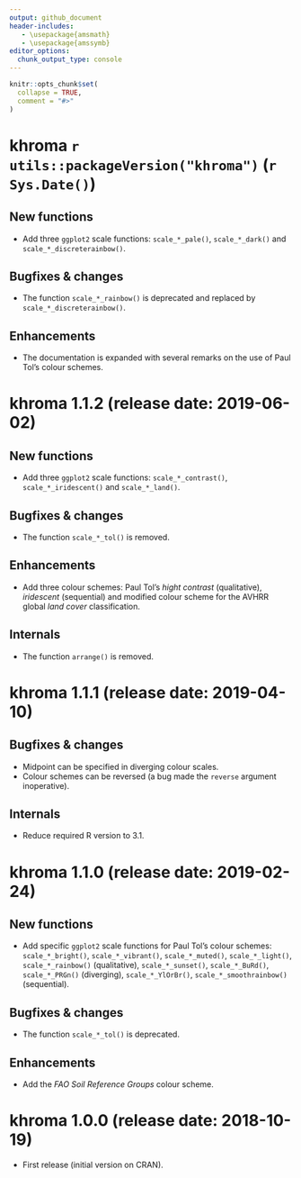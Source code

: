 ```yaml
---
output: github_document
header-includes:
   - \usepackage{amsmath}
   - \usepackage{amssymb}
editor_options: 
  chunk_output_type: console
---
```


<!-- NEWS.md is generated from NEWS.Rmd. Please edit that file -->

```r
knitr::opts_chunk$set(
  collapse = TRUE,
  comment = "#>"
)
```

# khroma `r utils::packageVersion("khroma")` (`r Sys.Date()`)
## New functions
* Add three `ggplot2` scale functions: `scale_*_pale()`, `scale_*_dark()` and `scale_*_discreterainbow()`.

## Bugfixes & changes
* The function `scale_*_rainbow()` is deprecated and replaced by `scale_*_discreterainbow()`.

## Enhancements
* The documentation is expanded with several remarks on the use of Paul Tol's colour schemes.

# khroma 1.1.2 (release date: 2019-06-02)
## New functions
* Add three `ggplot2` scale functions: `scale_*_contrast()`, `scale_*_iridescent()` and `scale_*_land()`.

## Bugfixes & changes
* The function `scale_*_tol()` is removed.

## Enhancements
* Add three colour schemes: Paul Tol's *hight contrast* (qualitative), *iridescent* (sequential) and modified colour scheme for the AVHRR global *land cover* classification.

## Internals
* The function `arrange()` is removed.

# khroma 1.1.1 (release date: 2019-04-10)
## Bugfixes & changes
* Midpoint can be specified in diverging colour scales.
* Colour schemes can be reversed (a bug made the `reverse` argument inoperative).

## Internals
* Reduce required R version to 3.1.

# khroma 1.1.0 (release date: 2019-02-24)
## New functions
* Add specific `ggplot2` scale functions for Paul Tol's colour schemes: `scale_*_bright()`, `scale_*_vibrant()`, `scale_*_muted()`, `scale_*_light()`, `scale_*_rainbow()` (qualitative), `scale_*_sunset()`, `scale_*_BuRd()`, `scale_*_PRGn()` (diverging), `scale_*_YlOrBr()`, `scale_*_smoothrainbow()` (sequential).

## Bugfixes & changes
* The function `scale_*_tol()` is deprecated.

## Enhancements
* Add the *FAO Soil Reference Groups* colour scheme.

# khroma 1.0.0 (release date: 2018-10-19)

* First release (initial version on CRAN).
